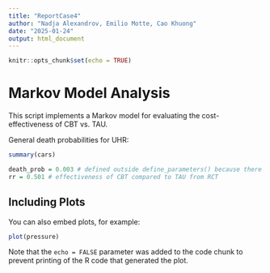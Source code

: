 ---
title: "ReportCase4"
author: "Nadja Alexandrov, Emilio Motte, Cao Khuong"
date: "2025-01-24"
output: html_document
---

```{r setup, include=FALSE}
knitr::opts_chunk$set(echo = TRUE)
```

# Markov Model Analysis

This script implements a Markov model for evaluating the cost-effectiveness of CBT vs. TAU.


General death probabilities for UHR:


```{r cars}
summary(cars)

death_prob = 0.003 # defined outside define_parameters() because there was a bug
rr = 0.501 # effectiveness of CBT compared to TAU from RCT 
```

## Including Plots

You can also embed plots, for example:

```{r pressure, echo=FALSE}
plot(pressure)
```

Note that the `echo = FALSE` parameter was added to the code chunk to prevent printing of the R code that generated the plot.
